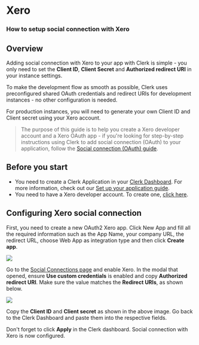 # Xero

### How to setup social connection with Xero

## Overview

Adding social connection with Xero to your app with Clerk is simple - you only need to set the **Client ID**, **Client Secret** and **Authorized redirect URI** in your instance settings.

To make the development flow as smooth as possible, Clerk uses  preconfigured shared OAuth credentials and redirect URIs for development instances - no other configuration is needed.

For production instances, you will need to generate your own Client ID and Client secret using your Xero account.

> The purpose of this guide is to help you create a Xero developer account  and a Xero OAuth app - if you're looking for step-by-step instructions  using Clerk to add social connection (OAuth) to your application, follow the [Social connection (OAuth) guide](https://clerk.com/docs/authentication/social-connections-oauth).

## Before you start

*   You need to create a Clerk Application in your [Clerk Dashboard](https://dashboard.clerk.dev/). For more information, check out our [Set up your application guide](https://clerk.com/docs/authentication/set-up-your-application).
*   You need to have a Xero developer account. To create one, [click here](https://developer.xero.com/).

## Configuring Xero social connection

First, you need to create a new OAuth2 Xero app. Click New App and fill all  the required information such as the App Name, your company URL, the  redirect URL, choose Web App as integration type and then click **Create app**.

![](./xero/38ec7c59308b97f981fbab3e52f4b4cd7cda3e14-1904x981.png)

Go to the [Social Connections page](https://dashboard.clerk.dev/last-active?path=authentication/social) and enable Xero. In the modal that opened, ensure **Use custom credentials** is enabled and copy **Authorized redirect URI**. Make sure the value matches the **Redirect URIs**, as shown below.

![](./xero/8f68f7e5ae40bef5194e8814dfba1b73484c73d2-1909x824.png)

Copy the **Client ID** and **Client secret** as shown in the above image. Go back to the Clerk Dashboard and paste them into the respective fields.

Don't forget to click **Apply** in the Clerk dashboard. Social connection with Xero is now configured.
